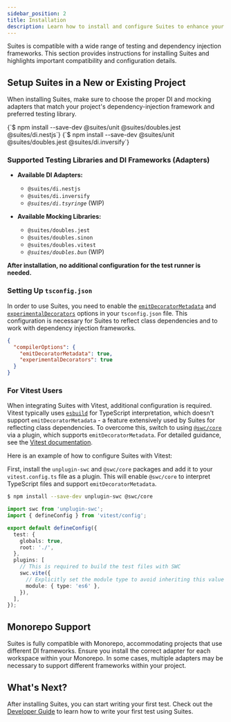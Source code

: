 ```yaml
---
sidebar_position: 2
title: Installation
description: Learn how to install and configure Suites to enhance your unit testing process across various DI frameworks and testing libraries.
---
```



Suites is compatible with a wide range of testing and dependency injection frameworks. This section provides
instructions for installing Suites and highlights important compatibility and configuration details.

## Setup Suites in a New or Existing Project

When installing Suites, make sure to choose the proper DI and mocking adapters that match your project's
dependency-injection framework and preferred testing library.

<Tabs groupId="suites-adapter" className="adapters-tabs" queryString="suites-adapter">
  <TabItem attributes={{className: 'nestjs'}} value="nestjs" label="NestJS" default>
    <CodeBlock language="bash">
      {`$ npm install --save-dev @suites/unit @suites/doubles.jest @suites/di.nestjs`}
    </CodeBlock>
  </TabItem>
  <TabItem attributes={{className: 'inversifyjs'}} value="inverisfyjs" label="InversifyJS">
    <CodeBlock language="bash">
      {`$ npm install --save-dev @suites/unit @suites/doubles.jest @suites/di.inversify`}
    </CodeBlock>
  </TabItem>
</Tabs>

### Supported Testing Libraries and DI Frameworks (Adapters)
* **Available DI Adapters:**
  * `@suites/di.nestjs`
  * `@suites/di.inversify`
  * _`@suites/di.tsyringe`_ (WIP)

* **Available Mocking Libraries:**
  * `@suites/doubles.jest`
  * `@suites/doubles.sinon`
  * `@suites/doubles.vitest`
  * _`@suites/doubles.bun`_ (WIP)

**After installation, no additional configuration for the test runner is needed.**

### Setting Up `tsconfig.json`
In order to use Suites, you need to enable the [`emitDecoratorMetadata`](https://www.typescriptlang.org/tsconfig#emitDecoratorMetadata) and [`experimentalDecorators`](https://www.typescriptlang.org/tsconfig#experimentalDecorators) options in your `tsconfig.json` file.
This configuration is necessary for Suites to reflect class dependencies and to work with dependency injection frameworks.

```json title="tsconfig.json"
{
  "compilerOptions": {
    "emitDecoratorMetadata": true,
    "experimentalDecorators": true
  }
}
```

### For Vitest Users

When integrating Suites with Vitest, additional configuration is required. Vitest typically uses [`esbuild`](https://esbuild.github.io/) for
TypeScript interpretation, which doesn't support `emitDecoratorMetadata` - a feature extensively used by Suites for
reflecting class dependencies. To overcome this, switch to using [`@swc/core`](https://swc.rs/docs/usage/core) via a
plugin, which supports `emitDecoratorMetadata`. For detailed guidance, see the [Vitest documentation](https://vitest.dev/).

Here is an example of how to configure Suites with Vitest:

First, install the `unplugin-swc` and `@swc/core` packages and add it to your `vitest.config.ts` file as a plugin.
This will enable `@swc/core` to interpret TypeScript files and support `emitDecoratorMetadata`.

```bash
$ npm install --save-dev unplugin-swc @swc/core
```

```typescript title="vitest.config.ts"
import swc from 'unplugin-swc';
import { defineConfig } from 'vitest/config';

export default defineConfig({
  test: {
    globals: true,
    root: './',
  },
  plugins: [
    // This is required to build the test files with SWC
    swc.vite({
      // Explicitly set the module type to avoid inheriting this value from a `.swcrc` config file
      module: { type: 'es6' },
    }),
  ],
});

```

## Monorepo Support

Suites is fully compatible with Monorepo, accommodating projects that use different DI frameworks. Ensure you
install the correct adapter for each workspace within your Monorepo. In some cases, multiple adapters may be necessary
to support different frameworks within your project.

## What's Next?
After installing Suites, you can start writing your first test.
Check out the [Developer Guide](/docs/developer-guide) to learn how to write your first test using Suites.